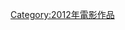 {{Year by category
| m = 2
| c = 0
| d = 1
| y = 2
| cat = 3D電影
| sortkey = 3D Films
| in = 
| parent = 各年3D電影
| subcat = 2010年代3D電影
}}

[[Category:2012年電影作品|Category:2012年電影作品]]